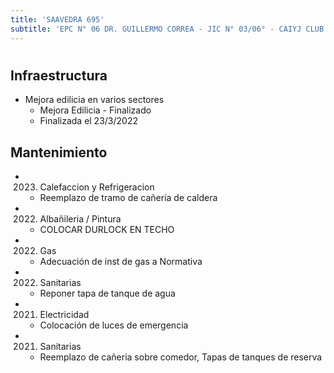 ```yaml
---
title: 'SAAVEDRA 695'
subtitle: 'EPC N° 06 DR. GUILLERMO CORREA - JIC N° 03/06° - CAIYJ CLUB DE CHICOS BALVANERA'
---
```


#
## Infraestructura

* Mejora edilicia en varios sectores 
    + Mejora Edilicia - Finalizado 
    + Finalizada el 23/3/2022 






## Mantenimiento

*  (2023) Calefaccion y Refrigeracion 
    + Reemplazo de tramo de cañería de caldera

*  (2022) Albañileria / Pintura 
    + COLOCAR DURLOCK EN TECHO

*  (2022) Gas 
    + Adecuación de inst de gas a Normativa

*  (2022) Sanitarias 
    + Reponer tapa de tanque de agua

*  (2021) Electricidad 
    + Colocación de luces de emergencia

*  (2021) Sanitarias 
    + Reemplazo de cañeria sobre comedor, Tapas de tanques de reserva




